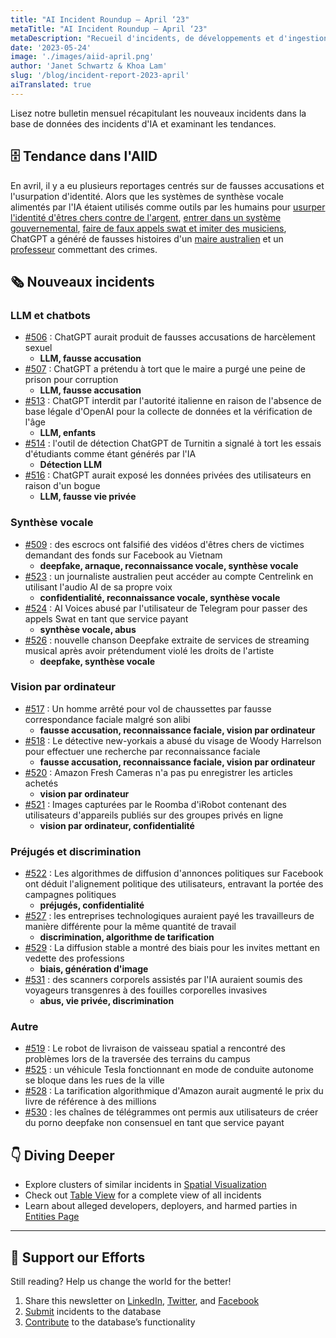 ```yaml
---
title: "AI Incident Roundup – April ‘23"
metaTitle: "AI Incident Roundup – April ‘23"
metaDescription: "Recueil d'incidents, de développements et d'ingestion d'IA en avril 2023, fournissant un récapitulatif digeste des derniers incidents et rapports de l'AIID."
date: '2023-05-24'
image: './images/aiid-april.png'
author: 'Janet Schwartz & Khoa Lam'
slug: '/blog/incident-report-2023-april'
aiTranslated: true
---
```


Lisez notre bulletin mensuel récapitulant les nouveaux incidents dans la base de données des incidents d'IA et examinant les tendances.

## 🗄 Tendance dans l'AIID

En avril, il y a eu plusieurs reportages centrés sur de fausses accusations et l'usurpation d'identité. Alors que les systèmes de synthèse vocale alimentés par l'IA étaient utilisés comme outils par les humains pour [usurper l'identité d'êtres chers contre de l'argent](https://incidentdatabase.ai/cite/509), [entrer dans un système gouvernemental](https://incidentdatabase.ai/cite/523), [faire de faux appels swat et imiter des musiciens](https://incidentdatabase.ai/cite/524), ChatGPT a généré de fausses histoires d'un [maire australien](https://incidentdatabase.ai/cite/507) et un [professeur](https://incidentdatabase.ai/cite/506) commettant des crimes.

## 🗞️ Nouveaux incidents

### LLM et chatbots

- [#506](/cite/506) : ChatGPT aurait produit de fausses accusations de harcèlement sexuel
     - **LLM, fausse accusation**
- [#507](/cite/507) : ChatGPT a prétendu à tort que le maire a purgé une peine de prison pour corruption
     - **LLM, fausse accusation**
- [#513](/cite/513) : ChatGPT interdit par l'autorité italienne en raison de l'absence de base légale d'OpenAI pour la collecte de données et la vérification de l'âge
     - **LLM, enfants**
- [#514](/cite/514) : l'outil de détection ChatGPT de Turnitin a signalé à tort les essais d'étudiants comme étant générés par l'IA
     - **Détection LLM**
- [#516](/cite/516) : ChatGPT aurait exposé les données privées des utilisateurs en raison d'un bogue
     - **LLM, fausse vie privée**

### Synthèse vocale

- [#509](/cite/509) : des escrocs ont falsifié des vidéos d'êtres chers de victimes demandant des fonds sur Facebook au Vietnam
     - **deepfake, arnaque, reconnaissance vocale, synthèse vocale**
- [#523](/cite/523) : un journaliste australien peut accéder au compte Centrelink en utilisant l'audio AI de sa propre voix
     - **confidentialité, reconnaissance vocale, synthèse vocale**
- [#524](/cite/524) : AI Voices abusé par l'utilisateur de Telegram pour passer des appels Swat en tant que service payant
     - **synthèse vocale, abus**
- [#526](/cite/526) : nouvelle chanson Deepfake extraite de services de streaming musical après avoir prétendument violé les droits de l'artiste
     - **deepfake, synthèse vocale**

### Vision par ordinateur

- [#517](/cite/517) : Un homme arrêté pour vol de chaussettes par fausse correspondance faciale malgré son alibi
     - **fausse accusation, reconnaissance faciale, vision par ordinateur**
- [#518](/cite/518) : Le détective new-yorkais a abusé du visage de Woody Harrelson pour effectuer une recherche par reconnaissance faciale
     - **fausse accusation, reconnaissance faciale, vision par ordinateur**
- [#520](/cite/520) : Amazon Fresh Cameras n'a pas pu enregistrer les articles achetés
     - **vision par ordinateur**
- [#521](/cite/521) : Images capturées par le Roomba d'iRobot contenant des utilisateurs d'appareils publiés sur des groupes privés en ligne
     - **vision par ordinateur, confidentialité**

### Préjugés et discrimination

- [#522](/cite/522) : Les algorithmes de diffusion d'annonces politiques sur Facebook ont déduit l'alignement politique des utilisateurs, entravant la portée des campagnes politiques
     - **préjugés, confidentialité**
- [#527](/cite/527) : les entreprises technologiques auraient payé les travailleurs de manière différente pour la même quantité de travail
     - **discrimination, algorithme de tarification**
- [#529](/cite/529) : La diffusion stable a montré des biais pour les invites mettant en vedette des professions
     - **biais, génération d'image**
- [#531](/cite/531) : des scanners corporels assistés par l'IA auraient soumis des voyageurs transgenres à des fouilles corporelles invasives
     - **abus, vie privée, discrimination**

### Autre

- [#519](/cite/519) : Le robot de livraison de vaisseau spatial a rencontré des problèmes lors de la traversée des terrains du campus
- [#525](/cite/525) : un véhicule Tesla fonctionnant en mode de conduite autonome se bloque dans les rues de la ville
- [#528](/cite/528) : La tarification algorithmique d'Amazon aurait augmenté le prix du livre de référence à des millions
- [#530](/cite/530) : les chaînes de télégrammes ont permis aux utilisateurs de créer du porno deepfake non consensuel en tant que service payant

## 👇 Diving Deeper

-   Explore clusters of similar incidents in [Spatial Visualization](/summaries/spatial)
-   Check out [Table View](/apps/incidents) for a complete view of all incidents
-   Learn about alleged developers, deployers, and harmed parties in [Entities Page](/entities)

* * *

## 🦾 Support our Efforts

Still reading? Help us change the world for the better!

1.  Share this newsletter on [LinkedIn](https://www.linkedin.com/company/responsible-ai-collaborative), [Twitter](https://twitter.com/IncidentsDB), and [Facebook](https://www.facebook.com/IncidentsDB)
2.  [Submit](/apps/submit) incidents to the database
3.  [Contribute](https://github.com/responsible-ai-collaborative/aiid) to the database’s functionality
